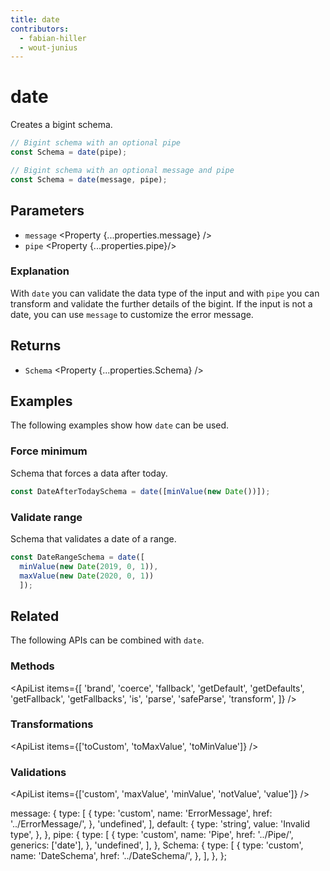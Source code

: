 ```yaml
---
title: date
contributors:
  - fabian-hiller
  - wout-junius
---
```



# date

Creates a bigint schema.

```ts
// Bigint schema with an optional pipe
const Schema = date(pipe);

// Bigint schema with an optional message and pipe
const Schema = date(message, pipe);
```

## Parameters

- `message` <Property {...properties.message} />
- `pipe` <Property {...properties.pipe}/>

### Explanation

With `date` you can validate the data type of the input and with `pipe` you can transform and validate the further details of the bigint. If the input is not a date, you can use `message` to customize the error message.

## Returns

- `Schema` <Property {...properties.Schema} />

## Examples

The following examples show how `date` can be used.

### Force minimum

Schema that forces a data after today.

```ts
const DateAfterTodaySchema = date([minValue(new Date())]);
```

### Validate range

Schema that validates a date of a range.

```ts
const DateRangeSchema = date([
  minValue(new Date(2019, 0, 1)),
  maxValue(new Date(2020, 0, 1))
  ]);
```

## Related

The following APIs can be combined with `date`.

### Methods

<ApiList
  items={[
    'brand',
    'coerce',
    'fallback',
    'getDefault',
    'getDefaults',
    'getFallback',
    'getFallbacks',
    'is',
    'parse',
    'safeParse',
    'transform',
  ]}
/>

### Transformations

<ApiList items={['toCustom', 'toMaxValue', 'toMinValue']} />

### Validations

<ApiList items={['custom', 'maxValue', 'minValue', 'notValue', 'value']} />

  message: {
    type: [
      {
        type: 'custom',
        name: 'ErrorMessage',
        href: '../ErrorMessage/',
      },
      'undefined',
    ],
    default: {
      type: 'string',
      value: 'Invalid type',
    },
  },
  pipe: {
    type: [
      {
        type: 'custom',
        name: 'Pipe',
        href: '../Pipe/',
        generics: ['date'],
      },
      'undefined',
    ],
  },
  Schema: {
    type: [
      {
        type: 'custom',
        name: 'DateSchema',
        href: '../DateSchema/',
      },
    ],
  },
};
